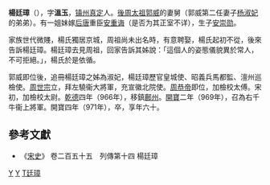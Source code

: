 '''楊廷璋'''（{{bd|912年||971年||Y}}），字'''溫玉'''，[[镇州|镇州]][[真定县|真定]]人。[[郭威|後周太祖郭威]]的妻舅（郭威第二任妻子[[楊淑妃_(後周太祖)|杨淑妃]]的弟弟）。有一姐妹嫁[[后唐|后唐]]重臣[[安重诲|安重诲]]（是否为其正室不详），生子[[安崇勋|安崇勋]]。

家族世代微賤，楊氏獨居京城，周祖尚未出名時，有意聘娶，楊氏起初不從，後來告訴楊廷璋。楊廷璋去見周祖，回家告訴其姊說：「這個人的姿態儀貌異於常人，不可拒絕。」，楊氏於是依循。

郭威即位後，追冊楊廷璋之姊為淑妃，楊廷璋歷官皇城使、昭義兵馬都監、澶州巡檢使。[[周世宗|周世宗]]立，拜左驍衞大將軍，充宣徽北院使。[[周恭帝|周恭帝]]即位，加檢校太傅。宋初，加檢校太尉。[[乾德_(北宋)|乾德]]四年（966年），移鎮[[鄜州|鄜州]]。[[開寶|開寶]]二年（969年），召為右千牛衞上將軍。開寶四年（971年），卒，享年六十。

==參考文獻==
*《[[宋史|宋史]]》 卷二百五十五　列傳第十四 楊廷璋

{{宋朝人物小作品}}
[[Category:宋朝軍事人物|Y]]
[[Category:石家庄人|Y]]
[[Category:杨姓|T廷璋]]